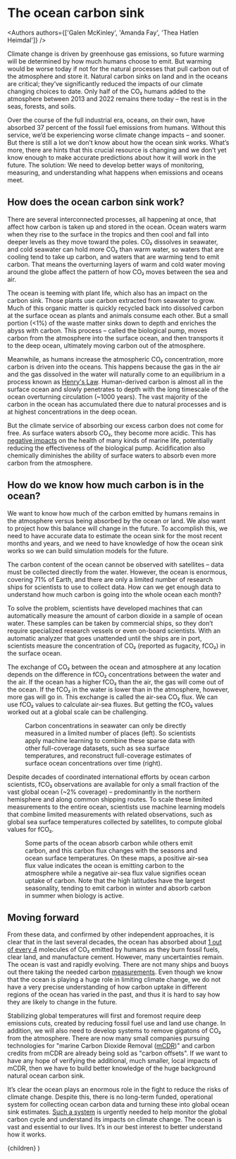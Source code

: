 
# The ocean carbon sink

<Authors authors={['Galen McKinley', 'Amanda Fay', 'Thea Hatlen Heimdal']} />

Climate change is driven by greenhouse gas emissions, so future warming will be determined by how much humans choose to emit. But warming would be worse today if not for the natural processes that pull carbon out of the atmosphere and store it. Natural carbon sinks on land and in the oceans are critical; they’ve significantly reduced the impacts of our climate changing choices to date. Only half of the CO₂ humans added to the atmosphere between 2013 and 2022 remains there today – the rest is in the seas, forests, and soils.

Over the course of the full industrial era, oceans, on their own, have absorbed 37 percent of the fossil fuel emissions from humans. Without this service, we’d be experiencing worse climate change impacts – and sooner. But there is still a lot we don’t know about how the ocean sink works. What’s more, there are hints that this crucial resource is changing and we don’t yet know enough to make accurate predictions about how it will work in the future. The solution: We need to develop better ways of monitoring, measuring, and understanding what happens when emissions and oceans meet.

<Figure title='The ocean is a crucial carbon sink'>
  <Sinks />
</Figure>

## How does the ocean carbon sink work?

There are several interconnected processes, all happening at once, that affect how carbon is taken up and stored in the ocean. Ocean waters warm when they rise to the surface in the tropics and then cool and fall into deeper levels as they move toward the poles. CO₂ dissolves in seawater, and cold seawater can hold more CO₂ than warm water, so waters that are cooling tend to take up carbon, and waters that are warming tend to emit carbon. That means the overturning layers of warm and cold water moving around the globe affect the pattern of how CO₂ moves between the sea and air.

The ocean is teeming with plant life, which also has an impact on the carbon sink. Those plants use carbon extracted from seawater to grow. Much of this organic matter is quickly recycled back into dissolved carbon at the surface ocean as plants and animals consume each other. But a small portion (\<1%) of the waste matter sinks down to depth and enriches the abyss with carbon. This process – called the biological pump, moves carbon from the atmosphere into the surface ocean, and then transports it to the deep ocean, ultimately moving carbon out of the atmosphere.

Meanwhile, as humans increase the atmospheric CO₂ concentration, more carbon is driven into the oceans. This happens because the gas in the air and the gas dissolved in the water will naturally come to an equilibrium in a process known as [Henry's Law](https://en.wikipedia.org/wiki/Henry%27s_law). Human-derived carbon is almost all in the surface ocean and slowly penetrates to depth with the long timescale of the ocean overturning circulation (~1000 years). The vast majority of the carbon in the ocean has accumulated there due to natural processes and is at highest concentrations in the deep ocean.

But the climate service of absorbing our excess carbon does not come for free. As surface waters absorb CO₂, they become more acidic. This has [negative impacts](https://doi.org/10.1146/annurev-environ-012320-083019) on the health of many kinds of marine life, potentially reducing the effectiveness of the biological pump. Acidification also chemically diminishes the ability of surface waters to absorb even more carbon from the atmosphere.

## How do we know how much carbon is in the ocean?

We want to know how much of the carbon emitted by humans remains in the atmosphere versus being absorbed by the ocean or land. We also want to project how this balance will change in the future. To accomplish this, we need to have accurate data to estimate the ocean sink for the most recent months and years, and we need to have knowledge of how the ocean sink works so we can build simulation models for the future.

The carbon content of the ocean cannot be observed with satellites – data must be collected directly from the water. However, the ocean is enormous, covering 71% of Earth, and there are only a limited number of research ships for scientists to use to collect data. How can we get enough data to understand how much carbon is going into the whole ocean each month?

To solve the problem, scientists have developed machines that can automatically measure the amount of carbon dioxide in a sample of ocean water. These samples can be taken by commercial ships, so they don’t require specialized research vessels or even on-board scientists. With an automatic analyzer that goes unattended until the ships are in port, scientists measure the concentration of CO₂ (reported as fugacity, fCO₂) in the surface ocean.

The exchange of CO₂ between the ocean and atmosphere at any location depends on the difference in fCO₂ concentrations between the water and the air. If the ocean has a higher fCO₂ than the air, the gas will come out of the ocean. If the fCO₂ in the water is lower than in the atmosphere, however, more gas will go in. This exchange is called the air-sea CO₂ flux. We can use fCO₂ values to calculate air-sea fluxes. But getting the fCO₂ values worked out at a global scale can be challenging.

<Figure title='How scientists build global estimates from limited measurements'>
  <FCO2Maps />
  <FigureCaption>
    Carbon concentrations in seawater can only be directly measured in a limited
    number of places (left). So scientists apply machine learning to combine
    these sparse data with other full-coverage datasets, such as sea surface
    temperatures, and reconstruct full-coverage estimates of surface ocean
    concentrations over time (right).
  </FigureCaption>
</Figure>

Despite decades of coordinated international efforts by ocean carbon scientists, fCO₂ observations are available for only a small fraction of the vast global ocean (~2% coverage) – predominantly in the northern hemisphere and along common shipping routes. To scale these limited measurements to the entire ocean, scientists use machine learning models that combine limited measurements with related observations, such as global sea surface temperatures collected by satellites, to compute global values for fCO₂.

<Figure title='The ocean carbon sink changes with temperature and season'>
  <FluxMap />
  <FigureCaption>
    Some parts of the ocean absorb carbon while others emit carbon, and this
    carbon flux changes with the seasons and ocean surface temperatures. On
    these maps, a positive air-sea flux value indicates the ocean is emitting
    carbon to the atmosphere while a negative air-sea flux value signifies ocean
    uptake of carbon. Note that the high latitudes have the largest seasonality,
    tending to emit carbon in winter and absorb carbon in summer when biology is
    active.
  </FigureCaption>
</Figure>

## Moving forward

From these data, and confirmed by other independent approaches, it is clear that in the last several decades, the ocean has absorbed about [1 out of every 4](https://doi.org/10.1029/2023gb007780) molecules of CO₂ emitted by humans as they burn fossil fuels, clear land, and manufacture cement. However, many uncertainties remain. The ocean is vast and rapidly evolving. There are not many ships and buoys out there taking the needed carbon [measurements](https://doi.org/10.1029/2021gl095325). Even though we know that the ocean is playing a huge role in limiting climate change, we do not have a very precise understanding of how carbon uptake in different regions of the ocean has varied in the past, and thus it is hard to say how they are likely to change in the future.

Stabilizing global temperatures will first and foremost require deep emissions cuts, created by reducing fossil fuel use and land use change. In addition, we will also need to develop systems to remove gigatons of CO₂ from the atmosphere. There are now many small companies pursuing technologies for "marine Carbon Dioxide Removal ([mCDR](https://doi.org/10.17226/26278))" and carbon credits from mCDR are already being sold as "carbon offsets". If we want to have any hope of verifying the additional, much smaller, local impacts of mCDR, then we have to build better knowledge of the huge background natural ocean carbon sink.

It’s clear the ocean plays an enormous role in the fight to reduce the risks of climate change. Despite this, there is no long-term funded, operational system for collecting ocean carbon data and turning these into global ocean sink estimates. [Such a system](https://wmo.int/activities/global-greenhouse-gas-watch-g3w) is urgently needed to help monitor the global carbon cycle and understand its impacts on climate change. The ocean is vast and essential to our lives. It’s in our best interest to better understand how it works.

  <Story references={references}>{children}</Story>
)
